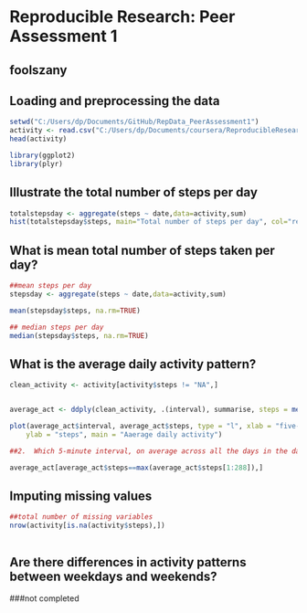 # Reproducible Research: Peer Assessment 1
## foolszany

## Loading and preprocessing the data


```r
setwd("C:/Users/dp/Documents/GitHub/RepData_PeerAssessment1")
activity <- read.csv("C:/Users/dp/Documents/coursera/ReproducibleResearch/activity.csv")
head(activity)

library(ggplot2)
library(plyr)
```

## Illustrate the total number of steps per day

``` r

totalstepsday <- aggregate(steps ~ date,data=activity,sum)
hist(totalstepsday$steps, main="Total number of steps per day", col="red")

```


## What is mean total number of steps taken per day?

``` r
##mean steps per day
stepsday <- aggregate(steps ~ date,data=activity,sum)

mean(stepsday$steps, na.rm=TRUE)

## median steps per day
median(stepsday$steps, na.rm=TRUE)

```



## What is the average daily activity pattern?

``` r

clean_activity <- activity[activity$steps != "NA",]


average_act <- ddply(clean_activity, .(interval), summarise, steps = mean(steps))

plot(average_act$interval, average_act$steps, type = "l", xlab = "five-minute interval", 
    ylab = "steps", main = "Aaerage daily activity")

##2.  Which 5-minute interval, on average across all the days in the dataset, contains the maximum number of steps?

average_act[average_act$steps==max(average_act$steps[1:288]),]

```


## Imputing missing values

```r
##total number of missing variables
nrow(activity[is.na(activity$steps),])



````


## Are there differences in activity patterns between weekdays and weekends?

###not completed
